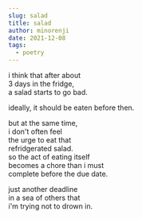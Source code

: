 ```yaml
---
slug: salad
title: salad
author: minorenji
date: 2021-12-08
tags:
  - poetry
---
```


i think that after about  
3 days in the fridge,  
a salad starts to go bad.  

ideally, it should be eaten before then.  

but at the same time,  
i don't often feel  
the urge to eat that  
refridgerated salad.  
so the act of eating itself  
becomes a chore than i must  
complete before the due date.  

just another deadline  
in a sea of others that  
i'm trying not to drown in.
